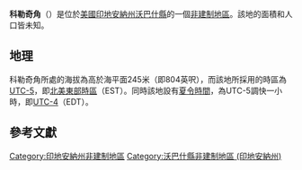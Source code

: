 {{noteTA
|G1=USState
|G2=地名
|G3=Unit
}}
{{Infobox settlement
|official_name            = 科勒奇角
|native_name = College Corner
|settlement_type          = [[非建制地區|非建制地區]]
|image_skyline            = 
|imagesize                = 
|image_map                = 
|mapsize                  = 
|pushpin_map              = USA Indiana
|pushpin_label            = 科勒奇角
|pushpin_label_position   = top
|pushpin_map_caption      = 科勒奇角在印地安納州的位置
|subdivision_type         = [[世界政區索引|國家]]
|subdivision_type1        = [[美国州份|州份]]
|subdivision_type2        = [[印地安納州行政区划|縣]]
|subdivision_name         = [[美国|美国]]
|subdivision_name1        = [[印地安納州|印地安納州]]
|subdivision_name2        = [[沃巴什縣_(印地安納州)|沃巴什縣]]
|elevation_ft             = 804
|elevation_m              = 245
|area_total_km2           = 
|area_total_sq_mi         = 
|area_land_km2            = 
|area_land_sq_mi          = 
|area_water_km2           = 
|area_water_sq_mi         = 
|population_as_of         = 2010
|population_footnotes     = 
|population_total         = 
|population_metro         = 
|population_density_km2   = auto
|population_density_sq_mi = auto
|timezone                 = [[北美东部时区|北美东部时区]]
|utc_offset               = -5
|coordinates              = {{coord|40|41|39|N|85|53|06|W|display=inline,title}}
| coor_pinpoint           = 
| coordinates_footnotes   = 
|timezone_DST             = EDT
|utc_offset_DST           = -4
|postal_code_type         = [[美國郵區編號|郵區編號]]
|postal_code              = 46992
|area_code                = {{link-en|电话区号765|Area code 765|765}}
|blank_name = [[地名信息系统|GNIS ID]]
|blank_info = 432763<ref name="GNIS">{{cite gnis|432763|College Corner}}</ref>
}}
'''科勒奇角'''（{{lang-en|College Corner}}）是位於[[美國|美國]][[印地安納州|印地安納州]][[沃巴什縣_(印地安納州)|沃巴什縣]]的一個[[非建制地區|非建制地區]]。該地的面積和人口皆未知。

== 地理 ==
科勒奇角所處的海拔為高於海平面245米（即804英呎），而該地所採用的時區為[[UTC-5|UTC-5]]，即[[北美東部時區|北美東部時區]]（EST）。同時該地設有[[夏令時間|夏令時間]]，為UTC-5調快一小時，即[[UTC-4|UTC-4]]（EDT）。

== 參考文獻 ==
{{reflist}}

{{沃巴什縣 (印地安納州)}}

{{DEFAULTSORT:College Corner}}
[[Category:印地安納州非建制地區|Category:印地安納州非建制地區]]
[[Category:沃巴什縣非建制地區_(印地安納州)|Category:沃巴什縣非建制地區 (印地安納州)]]

{{Indiana-geo-stub}}